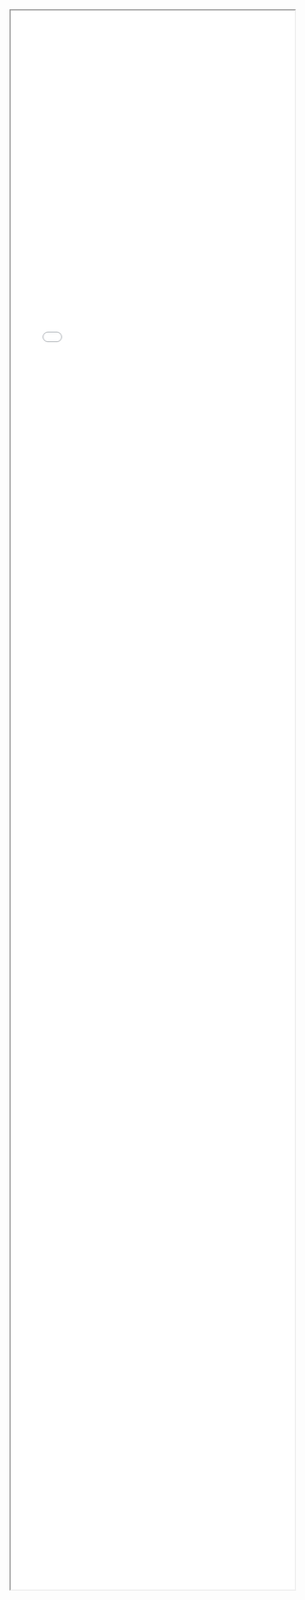 <iframe style="width:100%; height: 70vh;" src="html/map_manchester_2018_workplace_pct.html" title="Map"></iframe>
